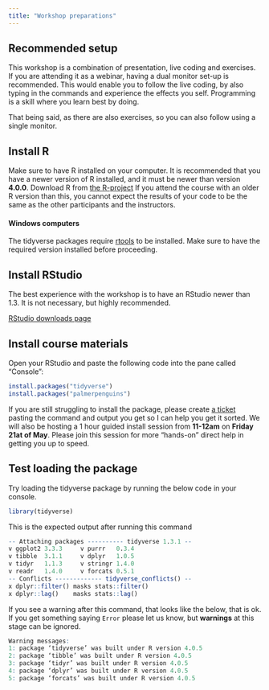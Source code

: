 ```yaml
---
title: "Workshop preparations"
---
```


## Recommended setup
This workshop is a combination of presentation, live coding and exercises. 
If you are attending it as a webinar, having a dual monitor set-up is recommended. 
This would enable you to follow the live coding, by also typing in the commands and experience the effects you self.
Programming is a skill where you learn best by doing.

That being said, as there are also exercises, so you can also follow using a single monitor. 

## Install R
Make sure to have R installed on your computer.
It is recommended that you have a newer version of R installed, and it must be newer than version **4.0.0**.
Download R from [the R-project](https://www.r-project.org/)
If you attend the course with an older R version than this, you cannot expect the results of your code to be the same as the other participants and the instructors.

#### Windows computers
The tidyverse packages require [rtools](https://cran.r-project.org/bin/windows/Rtools/) to be installed. 
Make sure to have the required version installed before proceeding.

## Install RStudio

The best experience with the workshop is to have an RStudio newer than 1.3. 
It is not necessary, but highly recommended.

[RStudio downloads page](https://rstudio.com/products/rstudio/download/#download)


## Install course materials

Open your RStudio and paste the following code into the pane called "Console":

```r
install.packages("tidyverse")
install.packages("palmerpenguins")
```

If you are still struggling to install the package, please create [a ticket](https://github.com/Athanasiamo/swc.tidyverse/issues) pasting the command and output you get so I can help you get it sorted.
We will also be hosting a 1 hour guided install session from **11-12am** on **Friday 21at of May**. Please join this session for more "hands-on" direct help in getting you up to speed.


## Test loading the package

Try loading the tidyverse package by running the below code in your console.

```r
library(tidyverse)
```

This is the expected output after running this command
```r
-- Attaching packages ---------- tidyverse 1.3.1 --
v ggplot2 3.3.3     v purrr   0.3.4
v tibble  3.1.1     v dplyr   1.0.5
v tidyr   1.1.3     v stringr 1.4.0
v readr   1.4.0     v forcats 0.5.1
-- Conflicts ------------- tidyverse_conflicts() --
x dplyr::filter() masks stats::filter()
x dplyr::lag()    masks stats::lag()
```


If you see a warning after this command, that looks like the below, that is ok. 
If you get something saying `Error` please let us know, but **warnings** at this stage can be ignored.

```r
Warning messages:
1: package ‘tidyverse’ was built under R version 4.0.5 
2: package ‘tibble’ was built under R version 4.0.5 
3: package ‘tidyr’ was built under R version 4.0.5 
4: package ‘dplyr’ was built under R version 4.0.5 
5: package ‘forcats’ was built under R version 4.0.5
```

